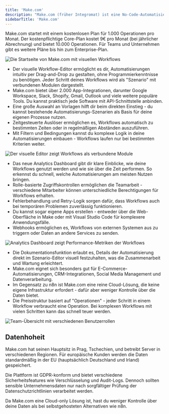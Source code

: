 ```yaml
---
title: 'Make.com'
description: "Make.com (früher Integromat) ist eine No-Code-Automatisierungsplattform, mit der du Workflows visuell erstellen und über 2.000 Apps miteinander verbinden kannst. Perfekt für die Automatisierung wiederkehrender Aufgaben ohne Programmierkenntnisse."
sidebarTitle: 'Make.com'
---
```


Make.com startet mit einem kostenlosen Plan für 1.000 Operationen pro Monat. Der kostenpflichtige Core-Plan kostet 9€ pro Monat (bei jährlicher Abrechnung) und bietet 10.000 Operationen. Für Teams und Unternehmen gibt es weitere Pläne bis hin zum Enterprise-Plan.

![Die Startseite von Make.com mit visuellen Workflows](screenshot1.png)

- Der visuelle Workflow-Editor ermöglicht es dir, Automatisierungen intuitiv per Drag-and-Drop zu gestalten, ohne Programmierkenntnisse zu benötigen. Jeder Schritt deines Workflows wird als "Szenario" mit verbundenen Modulen dargestellt.
- Make.com bietet über 2.000 App-Integrationen, darunter Google Workspace, Slack, Shopify, Gmail, Outlook und viele weitere populäre Tools. Du kannst praktisch jede Software mit API-Schnittstelle anbinden.
- Eine große Auswahl an Vorlagen hilft dir beim direkten Einstieg - du kannst bestehende Automatisierungs-Szenarien als Basis für deine eigenen Prozesse nutzen.
- Zeitgesteuerte Auslöser ermöglichen es, Workflows automatisch zu bestimmten Zeiten oder in regelmäßigen Abständen auszuführen.
- Mit Filtern und Bedingungen kannst du komplexe Logik in deine Automatisierungen einbauen - Workflows laufen nur bei bestimmten Kriterien weiter.

![Der visuelle Editor zeigt Workflows als verbundene Module](screenshot2.png)

- Das neue Analytics Dashboard gibt dir klare Einblicke, wie deine Workflows genutzt werden und wie sie über die Zeit performen. So erkennst du schnell, welche Automatisierungen am meisten Nutzen bringen.
- Rolle-basierte Zugriffskontrollen ermöglichen die Teamarbeit - verschiedene Mitarbeiter können unterschiedliche Berechtigungen für Workflows erhalten.
- Fehlerbehandlung und Retry-Logik sorgen dafür, dass Workflows auch bei temporären Problemen zuverlässig funktionieren.
- Du kannst sogar eigene Apps erstellen - entweder über die Web-Oberfläche in Make oder mit Visual Studio Code für komplexere Anwendungsfälle.
- Webhooks ermöglichen es, Workflows von externen Systemen aus zu triggern oder Daten an andere Services zu senden.

![Analytics Dashboard zeigt Performance-Metriken der Workflows](screenshot3.png)

- Die Dokumentationsfunktion erlaubt es, Details der Automatisierung direkt im Szenario-Editor visuell festzuhalten, was die Zusammenarbeit und Wartung erleichtert.
- Make.com eignet sich besonders gut für E-Commerce-Automatisierungen, CRM-Integrationen, Social Media Management und Datenverarbeitung.
- Im Gegensatz zu n8n ist Make.com eine reine Cloud-Lösung, die keine eigene Infrastruktur erfordert - dafür aber weniger Kontrolle über die Daten bietet.
- Die Preisstruktur basiert auf "Operationen" - jeder Schritt in einem Workflow verbraucht eine Operation. Bei komplexen Workflows mit vielen Schritten kann das schnell teuer werden.

![Team-Übersicht mit verschiedenen Benutzerrollen](screenshot4.png)

## Datenhoheit

Make.com hat seinen Hauptsitz in Prag, Tschechien, und betreibt Server in verschiedenen Regionen. Für europäische Kunden werden die Daten standardmäßig in der EU (hauptsächlich Deutschland und Irland) gespeichert.

Die Plattform ist GDPR-konform und bietet verschiedene Sicherheitsfeatures wie Verschlüsselung und Audit-Logs. Dennoch sollten sensible Unternehmensdaten nur nach sorgfältiger Prüfung der Datenschutzrichtlinien verarbeitet werden.

Da Make.com eine Cloud-only Lösung ist, hast du weniger Kontrolle über deine Daten als bei selbstgehosteten Alternativen wie n8n.